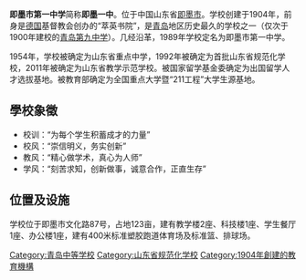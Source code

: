 {{unreferenced|time=2019-08-12}}
'''即墨市第一中学'''简称'''即墨一中'''。位于中国山东省[[即墨市|即墨市]]。学校创建于1904年，前身是[[德国|德国]]基督教会创办的“萃英书院”，是[[青岛|青岛]]地区历史最久的学校之一（仅次于1900年建校的[[青岛第九中学|青岛第九中学]]）。几经沿革，1989年学校定名为即墨市第一中学。

1954年，学校被确定为山东省重点中学，1992年被确定为首批山东省规范化学校，2011年被确定为山东省教学示范学校。被国家留学基金委确定为出国留学人才选拔基地。被教育部确定为全国重点大学暨“211工程”大学生源基地。

==學校象徵==
* 校训：“为每个学生积蓄成才的力量”
* 校风：“崇信明义，务实创新”
* 教风：“精心做学术，真心为人师”
* 学风：“刻苦求知，创新做事，诚意合作，正直生存”

==位置及设施==
学校位于即墨市文化路87号，占地123亩，建有教学楼2座、科技楼1座、学生餐厅1座、办公楼1座，建有400米标准塑胶跑道体育场及标准篮、排球场。

[[Category:青岛中等学校|Category:青岛中等学校]]
[[Category:山东省规范化学校|Category:山东省规范化学校]]
[[Category:1904年創建的教育機構|Category:1904年創建的教育機構]]